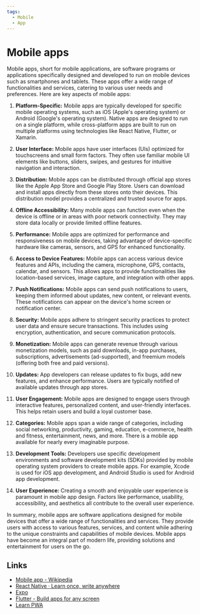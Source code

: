 ```yaml
---
tags:
  - Mobile
  - App
---
```


# Mobile apps

Mobile apps, short for mobile applications, are software programs or applications specifically designed and developed to run on mobile devices such as smartphones and tablets. These apps offer a wide range of functionalities and services, catering to various user needs and preferences. Here are key aspects of mobile apps:

1. **Platform-Specific:** Mobile apps are typically developed for specific mobile operating systems, such as iOS (Apple's operating system) or Android (Google's operating system). Native apps are designed to run on a single platform, while cross-platform apps are built to run on multiple platforms using technologies like React Native, Flutter, or Xamarin.

2. **User Interface:** Mobile apps have user interfaces (UIs) optimized for touchscreens and small form factors. They often use familiar mobile UI elements like buttons, sliders, swipes, and gestures for intuitive navigation and interaction.

3. **Distribution:** Mobile apps can be distributed through official app stores like the Apple App Store and Google Play Store. Users can download and install apps directly from these stores onto their devices. This distribution model provides a centralized and trusted source for apps.

4. **Offline Accessibility:** Many mobile apps can function even when the device is offline or in areas with poor network connectivity. They may store data locally or provide limited offline features.

5. **Performance:** Mobile apps are optimized for performance and responsiveness on mobile devices, taking advantage of device-specific hardware like cameras, sensors, and GPS for enhanced functionality.

6. **Access to Device Features:** Mobile apps can access various device features and APIs, including the camera, microphone, GPS, contacts, calendar, and sensors. This allows apps to provide functionalities like location-based services, image capture, and integration with other apps.

7. **Push Notifications:** Mobile apps can send push notifications to users, keeping them informed about updates, new content, or relevant events. These notifications can appear on the device's home screen or notification center.

8. **Security:** Mobile apps adhere to stringent security practices to protect user data and ensure secure transactions. This includes using encryption, authentication, and secure communication protocols.

9. **Monetization:** Mobile apps can generate revenue through various monetization models, such as paid downloads, in-app purchases, subscriptions, advertisements (ad-supported), and freemium models (offering both free and paid versions).

10. **Updates:** App developers can release updates to fix bugs, add new features, and enhance performance. Users are typically notified of available updates through app stores.

11. **User Engagement:** Mobile apps are designed to engage users through interactive features, personalized content, and user-friendly interfaces. This helps retain users and build a loyal customer base.

12. **Categories:** Mobile apps span a wide range of categories, including social networking, productivity, gaming, education, e-commerce, health and fitness, entertainment, news, and more. There is a mobile app available for nearly every imaginable purpose.

13. **Development Tools:** Developers use specific development environments and software development kits (SDKs) provided by mobile operating system providers to create mobile apps. For example, Xcode is used for iOS app development, and Android Studio is used for Android app development.

14. **User Experience:** Creating a smooth and enjoyable user experience is paramount in mobile app design. Factors like performance, usability, accessibility, and aesthetics all contribute to the overall user experience.

In summary, mobile apps are software applications designed for mobile devices that offer a wide range of functionalities and services. They provide users with access to various features, services, and content while adhering to the unique constraints and capabilities of mobile devices. Mobile apps have become an integral part of modern life, providing solutions and entertainment for users on the go.

## Links

- [Mobile app - Wikipedia](https://en.wikipedia.org/wiki/Mobile_app)
- [React Native · Learn once, write anywhere](https://reactnative.dev/)
- [Expo](https://expo.dev/)
- [Flutter - Build apps for any screen](https://flutter.dev/)
- [Learn PWA](https://web.dev/learn/pwa/)
